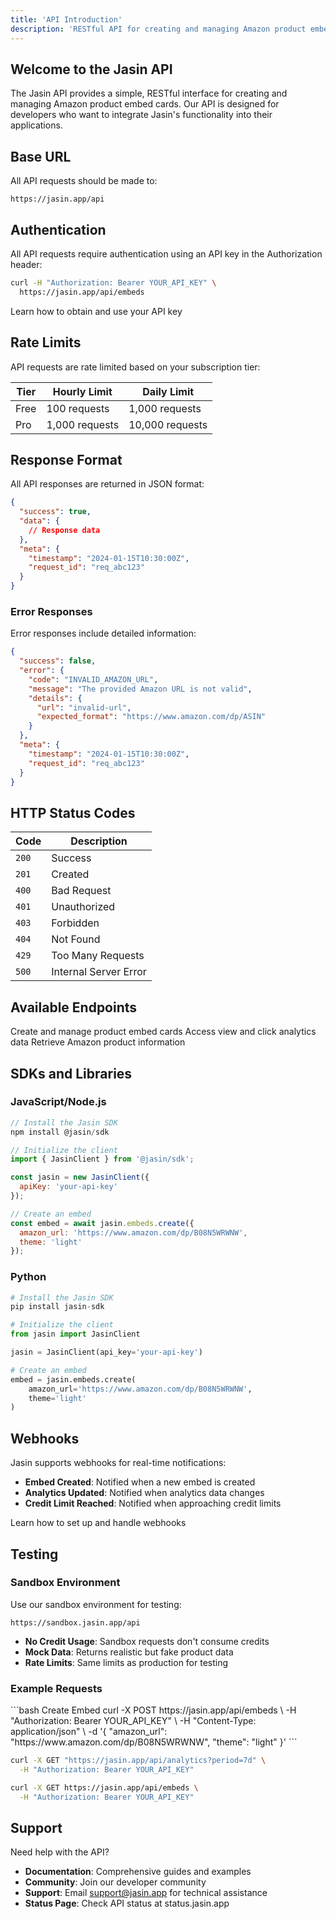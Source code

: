 ```yaml
---
title: 'API Introduction'
description: 'RESTful API for creating and managing Amazon product embeds'
---
```


## Welcome to the Jasin API

The Jasin API provides a simple, RESTful interface for creating and managing Amazon product embed cards. Our API is designed for developers who want to integrate Jasin's functionality into their applications.

## Base URL

All API requests should be made to:

```
https://jasin.app/api
```

## Authentication

All API requests require authentication using an API key in the Authorization header:

```bash
curl -H "Authorization: Bearer YOUR_API_KEY" \
  https://jasin.app/api/embeds
```

<Card title="Get Your API Key" icon="key" href="/essentials/authentication">
  Learn how to obtain and use your API key
</Card>

## Rate Limits

API requests are rate limited based on your subscription tier:

| Tier | Hourly Limit | Daily Limit |
|------|--------------|-------------|
| Free | 100 requests | 1,000 requests |
| Pro  | 1,000 requests | 10,000 requests |

## Response Format

All API responses are returned in JSON format:

```json
{
  "success": true,
  "data": {
    // Response data
  },
  "meta": {
    "timestamp": "2024-01-15T10:30:00Z",
    "request_id": "req_abc123"
  }
}
```

### Error Responses

Error responses include detailed information:

```json
{
  "success": false,
  "error": {
    "code": "INVALID_AMAZON_URL",
    "message": "The provided Amazon URL is not valid",
    "details": {
      "url": "invalid-url",
      "expected_format": "https://www.amazon.com/dp/ASIN"
    }
  },
  "meta": {
    "timestamp": "2024-01-15T10:30:00Z",
    "request_id": "req_abc123"
  }
}
```

## HTTP Status Codes

| Code | Description |
|------|-------------|
| `200` | Success |
| `201` | Created |
| `400` | Bad Request |
| `401` | Unauthorized |
| `403` | Forbidden |
| `404` | Not Found |
| `429` | Too Many Requests |
| `500` | Internal Server Error |

## Available Endpoints

<CardGroup cols={2}>
  <Card title="Embeds" icon="code" href="/api-reference/endpoints/embeds">
    Create and manage product embed cards
  </Card>
  <Card title="Analytics" icon="chart-line" href="/api-reference/endpoints/analytics">
    Access view and click analytics data
  </Card>
  <Card title="Products" icon="box" href="/api-reference/endpoints/products">
    Retrieve Amazon product information
  </Card>
</CardGroup>

## SDKs and Libraries

### JavaScript/Node.js

```javascript
// Install the Jasin SDK
npm install @jasin/sdk

// Initialize the client
import { JasinClient } from '@jasin/sdk';

const jasin = new JasinClient({
  apiKey: 'your-api-key'
});

// Create an embed
const embed = await jasin.embeds.create({
  amazon_url: 'https://www.amazon.com/dp/B08N5WRWNW',
  theme: 'light'
});
```

### Python

```python
# Install the Jasin SDK
pip install jasin-sdk

# Initialize the client
from jasin import JasinClient

jasin = JasinClient(api_key='your-api-key')

# Create an embed
embed = jasin.embeds.create(
    amazon_url='https://www.amazon.com/dp/B08N5WRWNW',
    theme='light'
)
```

## Webhooks

Jasin supports webhooks for real-time notifications:

- **Embed Created**: Notified when a new embed is created
- **Analytics Updated**: Notified when analytics data changes
- **Credit Limit Reached**: Notified when approaching credit limits

<Card title="Webhook Documentation" icon="webhook" href="/developer/webhooks">
  Learn how to set up and handle webhooks
</Card>

## Testing

### Sandbox Environment

Use our sandbox environment for testing:

```
https://sandbox.jasin.app/api
```

- **No Credit Usage**: Sandbox requests don't consume credits
- **Mock Data**: Returns realistic but fake product data
- **Rate Limits**: Same limits as production for testing

### Example Requests

<CodeGroup>
```bash Create Embed
curl -X POST https://jasin.app/api/embeds \
  -H "Authorization: Bearer YOUR_API_KEY" \
  -H "Content-Type: application/json" \
  -d '{
    "amazon_url": "https://www.amazon.com/dp/B08N5WRWNW",
    "theme": "light"
  }'
```

```bash Get Analytics
curl -X GET "https://jasin.app/api/analytics?period=7d" \
  -H "Authorization: Bearer YOUR_API_KEY"
```

```bash List Embeds
curl -X GET https://jasin.app/api/embeds \
  -H "Authorization: Bearer YOUR_API_KEY"
```
</CodeGroup>

## Support

Need help with the API?

- **Documentation**: Comprehensive guides and examples
- **Community**: Join our developer community
- **Support**: Email support@jasin.app for technical assistance
- **Status Page**: Check API status at status.jasin.app 